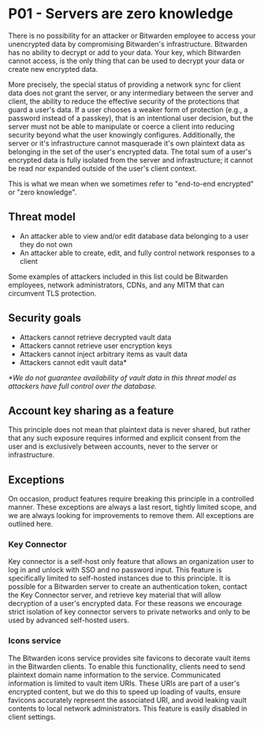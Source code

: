 # P01 - Servers are zero knowledge

There is no possibility for an attacker or Bitwarden employee to access your unencrypted data by
compromising Bitwarden's infrastructure. Bitwarden has no ability to decrypt or add to your data.
Your key, which Bitwarden cannot access, is the only thing that can be used to decrypt your data or
create new encrypted data.

More precisely, the special status of providing a network sync for client data does not grant the
server, or any intermediary between the server and client, the ability to reduce the effective
security of the protections that guard a user's data. If a user chooses a weaker form of protection
(e.g., a password instead of a passkey), that is an intentional user decision, but the server must
not be able to manipulate or coerce a client into reducing security beyond what the user knowingly
configures. Additionally, the server or it's infrastructure cannot masquerade it's own plaintext
data as belonging in the set of the user's encrypted data. The total sum of a user's encrypted data
is fully isolated from the server and infrastructure; it cannot be read nor expanded outside of the
user's client context.

This is what we mean when we sometimes refer to "end-to-end encrypted" or "zero knowledge".

## Threat model

- An attacker able to view and/or edit database data belonging to a user they do not own
- An attacker able to create, edit, and fully control network responses to a client

Some examples of attackers included in this list could be Bitwarden employees, network
administrators, CDNs, and any MITM that can circumvent TLS protection.

## Security goals

- Attackers cannot retrieve decrypted vault data
- Attackers cannot retrieve user encryption keys
- Attackers cannot inject arbitrary items as vault data
- Attackers cannot edit vault data\*

_\*We do not guarantee availability of vault data in this threat model as attackers have full
control over the database._

## Account key sharing as a feature

This principle does not mean that plaintext data is never shared, but rather that any such exposure
requires informed and explicit consent from the user and is exclusively between accounts, never to
the server or infrastructure.

## Exceptions

On occasion, product features require breaking this principle in a controlled manner. These
exceptions are always a last resort, tightly limited scope, and we are always looking for
improvements to remove them. All exceptions are outlined here.

### Key Connector

Key connector is a self-host only feature that allows an organization user to log in and unlock with
SSO and no password input. This feature is specifically limited to self-hosted instances due to this
principle. It is possible for a Bitwarden server to create an authentication token, contact the Key
Connector server, and retrieve key material that will allow decryption of a user's encrypted data.
For these reasons we encourage strict isolation of key connector servers to private networks and
only to be used by advanced self-hosted users.

### Icons service

The Bitwarden icons service provides site favicons to decorate vault items in the Bitwarden clients.
To enable this functionality, clients need to send plaintext domain name information to the service.
Communicated information is limited to vault item URIs. These URIs are part of a user's encrypted
content, but we do this to speed up loading of vaults, ensure favicons accurately represent the
associated URI, and avoid leaking vault contents to local network administrators. This feature is
easily disabled in client settings.

